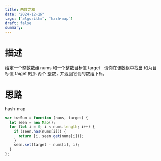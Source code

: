 ```yaml
---
title: 两数之和
date: "2024-12-26"
tags: ["algorithm", "hash-map"]
draft: false
summary:
---
```


# 描述

给定一个整数数组 nums 和一个整数目标值 target，请你在该数组中找出 和为目标值 target 的那 两个 整数，并返回它们的数组下标。

# 思路

hash-map

```js
var twoSum = function (nums, target) {
  let seen = new Map();
  for (let i = 0; i < nums.length; i++) {
    if (seen.has(nums[i])) {
      return [i, seen.get(nums[i])];
    }
    seen.set(target - nums[i], i);
  }
};
```
